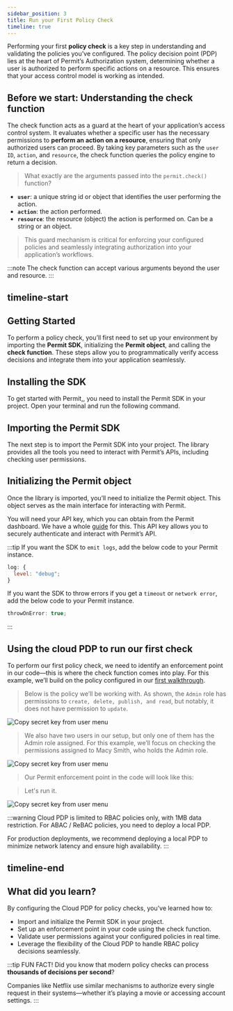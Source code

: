 ```yaml
---
sidebar_position: 3
title: Run your First Policy Check
timeline: true
---
```


Performing your first **policy check** is a key step in understanding and validating the policies you’ve configured.
The policy decision point (PDP) lies at the heart of Permit’s Authorization system, determining whether a user is authorized
to perform specific actions on a resource. This ensures that your access control model is working as intended.


## Before we start: Understanding the check function

The check function acts as a guard at the heart of your application’s access control system. It evaluates whether a specific user
has the necessary permissions to **perform an action on a resource**, ensuring that only authorized users can proceed. By taking key
parameters such as the `user ID`, `action`, and `resource`, the check function queries the policy engine to return a decision.

> What exactly are the arguments passed into the `permit.check()` function?

- **`user`**: a unique string id or object that identifies the user performing the action.
- **`action`**: the action performed.
- **`resource`**: the resource (object) the action is performed on. Can be a string or an object.

<CodeBlock folderPath="/walkthroughs/first-policy-check/check-function" />

> This guard mechanism is critical for enforcing your configured policies and seamlessly integrating authorization into your
> application’s workflows.

:::note
The check function can accept various arguments beyond the user and resource.
:::

## timeline-start

## Getting Started

To perform a policy check, you’ll first need to set up your environment by importing the **Permit SDK**, initializing the **Permit
object**, and calling the **check function**. These steps allow you to programmatically verify access decisions and integrate them into
your application seamlessly.

## Installing the SDK

To get started with Permit,, you need to install the Permit SDK in your project. Open your terminal and run the following command.

<CodeBlock folderPath="/walkthroughs/first-policy-check/install" />

## Importing the Permit SDK

The next step is to import the Permit SDK into your project. The library provides all the tools you
need to interact with Permit’s APIs, including checking user permissions.

<CodeBlock folderPath="/walkthroughs/first-policy-check/import" />

## Initializing the Permit object

Once the library is imported, you’ll need to initialize the Permit object. This object serves as the main interface for interacting
with Permit.

You will need your API key, which you can obtain from the Permit dashboard. We have a whole [guide](/overview/sync-your-first-user-with-sdk#obtain-your-api-key) for this.
This API key allows you to securely authenticate and interact with Permit’s API.

<CodeBlock folderPath="/walkthroughs/first-policy-check/initialize" />

:::tip
If you want the SDK to `emit logs`, add the below code to your Permit instance.

```js
log: {
  level: "debug";
}
```

If you want the SDK to throw errors if you get a `timeout` or `network error`, add the below code to your Permit instance.

```js
throwOnError: true;
```

:::

## Using the cloud PDP to run our first check

To perform our first policy check, we need to identify an enforcement point in our code—this is where the check function comes into
play. For this example, we’ll build on the policy configured in our [first walkthrough](/overview/configure-your-first-rbac-policy).

> Below is the policy we’ll be working with. As shown, the `Admin` role has permissions to `create, delete, publish, and read`,
> but notably, it does not have permission to `update`.

<img
  src="/img/updated/walkthroughs/first-policy-check/basic-policy.png"
  alt="Copy secret key from user menu"
  data-zoomable
/>

> We also have two users in our setup, but only one of them has the Admin role assigned. For this example, we’ll focus on checking the
> permissions assigned to Macy Smith, who holds the Admin role.

<img
  src="/img/updated/walkthroughs/first-policy-check/user-directory.png"
  alt="Copy secret key from user menu"
  data-zoomable
/>

> Our Permit enforcement point in the code will look like this:

<CodeBlock folderPath="/walkthroughs/first-policy-check/tailored-check-function" />

> Let's run it.

<img
  src="/img/updated/walkthroughs/first-policy-check/check-result.png"
  alt="Copy secret key from user menu"
  data-zoomable
/>

:::warning
Cloud PDP is limited to RBAC policies only, with 1MB data restriction. For ABAC / ReBAC policies, you need to deploy a local PDP.

For production deployments, we recommend deploying a local PDP to minimize network latency and ensure high availability.
:::

## timeline-end

## What did you learn?

By configuring the Cloud PDP for policy checks, you’ve learned how to:

- Import and initialize the Permit SDK in your project.
- Set up an enforcement point in your code using the check function.
- Validate user permissions against your configured policies in real time.
- Leverage the flexibility of the Cloud PDP to handle RBAC policy decisions seamlessly.

:::tip FUN FACT!
Did you know that modern policy checks can process **thousands of decisions per second**?

Companies like Netflix use similar mechanisms
to authorize every single request in their systems—whether it’s playing a movie or accessing account settings.
:::
